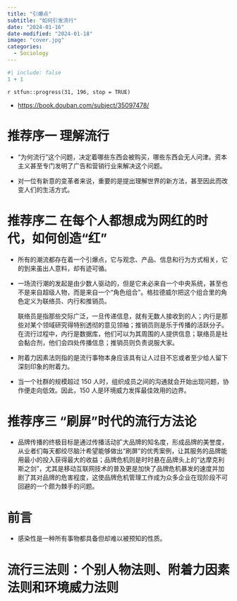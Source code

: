 ```yaml
---
title: "引爆点"
subtitle: "如何引发流行"
date: "2024-01-16"
date-modified: "2024-01-18"
image: "cover.jpg"
categories: 
  - Sociology
---
```


```r
#| include: false
1 + 1
```

::: {.callout-note title='Progress'}
`r stfun::progress(31, 196, stop = TRUE)`

<!-- 读后感：[读《管理行为》](https://shitao5.org/posts/glxw/)。 -->
:::

::: {.callout-tip title="Learning Source"}
- <https://book.douban.com/subject/35097478/>
:::

# 推荐序一 理解流行 {-}

- “为何流行”这个问题，决定着哪些东西会被购买，哪些东西会无人问津。资本主义甚至专门发明了广告和营销行业来解决这个问题。

- 对一位有新意的变革者来说，重要的是提出理解世界的新方法，甚至因此而改变人们的生活方式。

# 推荐序二 在每个人都想成为网红的时代，如何创造“红” {-}

- 所有的潮流都存在着一个引爆点，它与观念、产品、信息和行为方式相关，它的到来虽出人意料，却有迹可循。

- 一场流行潮的发起是由少数人驱动的，但是它未必来自一个中央系统，甚至也不是来自超级人物，而是来自一个“角色组合”。格拉德威尔把这个组合里的角色定义为联络员、内行和推销员。
  
  联络员是指那些交际广泛，一旦传递信息，就有无数人接收到的人；内行是那些对某个领域研究得特别透彻的意见领袖；推销员则是乐于传播的活跃分子。在流行过程中，内行是数据库，他们可以为其周围的人提供信息；联络员是社会黏合剂，他们会四处传播信息；推销员则负责说服大家。

- 附着力因素法则指的是流行事物本身应该具有让人过目不忘或者至少给人留下深刻印象的附着力。

- 当一个社群的规模超过 150 人时，组织成员之间的沟通就会开始出现问题，协作便走向低效。因此，150 人是环境威力发挥最佳效用的边界。

# 推荐序三 “刷屏”时代的流行方法论 {-}

- <p>品牌传播的终极目标是通过传播活动扩大品牌的知名度，形成品牌的美誉度，从业者们每天都绞尽脑汁希望能够做出“刷屏”的优秀案例，让其服务的品牌能用最小的投入获得最大的收益；品牌危机则是时时悬在品牌头上的“达摩克利斯之剑”，尤其是移动互联网技术的普及更是加快了品牌危机暴发的速度并加剧了其对品牌的危害程度，这使品牌危机管理工作成为众多企业在现阶段不可回避的一个颇为棘手的问题。</p>

# 前言 {-}

- <p>感染性是一种所有事物都具备但却难以被预知的性质。</p>

# 流行三法则：个别人物法则、附着力因素法则和环境威力法则



































